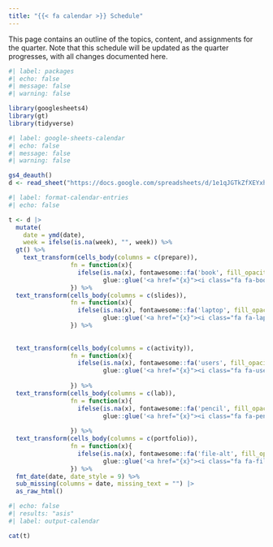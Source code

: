 ```yaml
---
title: "{{< fa calendar >}} Schedule"
---
```


This page contains an outline of the topics, content, and assignments for the quarter. Note that this schedule will be updated as the quarter progresses, with all changes documented here.

```r
#| label: packages
#| echo: false
#| message: false
#| warning: false

library(googlesheets4)
library(gt)
library(tidyverse)
```

```r
#| label: google-sheets-calendar
#| echo: false
#| message: false
#| warning: false

gs4_deauth()
d <- read_sheet("https://docs.google.com/spreadsheets/d/1e1qJGTkZfXEYxhU-ni-UL-2s1DbewhebtL1dYYjalgU/edit?usp=sharing")
```

```r
#| label: format-calendar-entries
#| echo: false

t <- d |>
  mutate(
    date = ymd(date),
    week = ifelse(is.na(week), "", week)) %>%
  gt() %>%
    text_transform(cells_body(columns = c(prepare)),
                 fn = function(x){
                   ifelse(is.na(x), fontawesome::fa('book', fill_opacity = 0.1), 
                          glue::glue('<a href="{x}"><i class="fa fa-book" style="color: purple;"></i></a>'))
                 }) %>%
  text_transform(cells_body(columns = c(slides)),
                 fn = function(x){
                   ifelse(is.na(x), fontawesome::fa('laptop', fill_opacity = 0.1), 
                          glue::glue('<a href="{x}"><i class="fa fa-laptop" style="color: purple;"></i></a>'))
                 }) %>%
  
  
  text_transform(cells_body(columns = c(activity)),
                 fn = function(x){
                   ifelse(is.na(x), fontawesome::fa('users', fill_opacity = 0.1),
                          glue::glue('<a href="{x}"><i class="fa fa-users" style="color: purple;"></i></a>'))
                   
                 }) %>%
  text_transform(cells_body(columns = c(lab)),
                 fn = function(x){
                   ifelse(is.na(x), fontawesome::fa('pencil', fill_opacity = 0.1), 
                          glue::glue('<a href="{x}"><i class="fa fa-pencil" style="color: purple;"></i></a>'))
                   
                 }) %>%
  text_transform(cells_body(columns = c(portfolio)),
                 fn = function(x){
                   ifelse(is.na(x), fontawesome::fa('file-alt', fill_opacity = 0.1), 
                          glue::glue('<a href="{x}"><i class="fa fa-file-alt" style="color: purple;"></i></a>'))
                 }) %>%
  fmt_date(date, date_style = 9) %>%
  sub_missing(columns = date, missing_text = "") |>
  as_raw_html() 
```

```r
#| echo: false
#| results: "asis"
#| label: output-calendar

cat(t)
```
